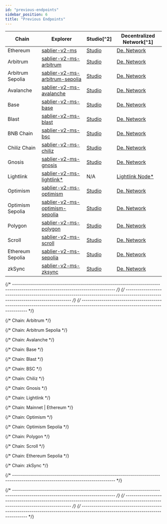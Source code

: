```yaml
---
id: "previous-endpoints"
sidebar_position: 6
title: "Previous Endpoints"
---
```



<DeprecatedEndpoints />

| Chain            | Explorer                                                          | Studio[^2]                              | Decentralized Network[^1]                     |
| ---------------- | ----------------------------------------------------------------- | --------------------------------------- | --------------------------------------------- |
| Ethereum         | [sablier-v2-ms][v2-explorer-ms-ethereum]                          | [Studio][v2-studio-ms-ethereum]         | [De. Network][v2-network-ms-ethereum]         |
| Arbitrum         | [sablier-v2-ms-arbitrum][v2-explorer-ms-arbitrum]                 | [Studio][v2-studio-ms-arbitrum]         | [De. Network][v2-network-ms-arbitrum]         |
| Arbitrum Sepolia | [sablier-v2-ms-arbitrum-sepolia][v2-explorer-ms-arbitrum-sepolia] | [Studio][v2-studio-ms-arbitrum-sepolia] | [De. Network][v2-network-ms-arbitrum-sepolia] |
| Avalanche        | [sablier-v2-ms-avalanche][v2-explorer-ms-avalanche]               | [Studio][v2-studio-ms-avalanche]        | [De. Network][v2-network-ms-avalanche]        |
| Base             | [sablier-v2-ms-base][v2-explorer-ms-base]                         | [Studio][v2-studio-ms-base]             | [De. Network][v2-network-ms-base]             |
| Blast            | [sablier-v2-ms-blast][v2-explorer-ms-blast]                       | [Studio][v2-studio-ms-blast]            | [De. Network][v2-network-ms-blast]            |
| BNB Chain        | [sablier-v2-ms-bsc][v2-explorer-ms-bsc]                           | [Studio][v2-studio-ms-bsc]              | [De. Network][v2-network-ms-bsc]              |
| Chiliz Chain     | [sablier-v2-ms-chiliz][v2-explorer-ms-chiliz]                     | [Studio][v2-studio-ms-chiliz]           | [De. Network][v2-network-ms-chiliz]           |
| Gnosis           | [sablier-v2-ms-gnosis][v2-explorer-ms-gnosis]                     | [Studio][v2-studio-ms-gnosis]           | [De. Network][v2-network-ms-gnosis]           |
| Lightlink        | [sablier-v2-ms-lightlink\*][v2-explorer-ms-lightlink]             | N/A                                     | [Lightlink Node\*][v2-custom-ms-lightlink]    |
| Optimism         | [sablier-v2-ms-optimism][v2-explorer-ms-optimism]                 | [Studio][v2-studio-ms-optimism]         | [De. Network][v2-network-ms-optimism]         |
| Optimism Sepolia | [sablier-v2-ms-optimism-sepolia][v2-explorer-ms-optimism-sepolia] | [Studio][v2-studio-ms-optimism-sepolia] | [De. Network][v2-network-ms-optimism-sepolia] |
| Polygon          | [sablier-v2-ms-polygon][v2-explorer-ms-polygon]                   | [Studio][v2-studio-ms-polygon]          | [De. Network][v2-network-ms-polygon]          |
| Scroll           | [sablier-v2-ms-scroll][v2-explorer-ms-scroll]                     | [Studio][v2-studio-ms-scroll]           | [De. Network][v2-network-ms-scroll]           |
| Ethereum Sepolia          | [sablier-v2-ms-sepolia][v2-explorer-ms-sepolia]                   | [Studio][v2-studio-ms-sepolia]          | [De. Network][v2-network-ms-sepolia]          |
| zkSync           | [sablier-v2-ms-zksync][v2-explorer-ms-zksync]                     | [Studio][v2-studio-ms-zksync]           | [De. Network][v2-network-ms-zksync]           |

{/* --------------------------------------------------------------------------------------------------------------------------------- */}
{/* --------------------------------------------------------------------------------------------------------------------------------- */}
{/* --------------------------------------------------------------------------------------------------------------------------------- */}

{/* Chain: Arbitrum */}

[v2-network-ms-arbitrum]:
  https://gateway-arbitrum.network.thegraph.com/api/API_KEY/subgraphs/id/CPCMKbUFEM8CzVbfic1y34qKbTrKADX9Du9QxsAMAwqU
[v2-explorer-ms-arbitrum]: https://thegraph.com/explorer/subgraphs/CPCMKbUFEM8CzVbfic1y34qKbTrKADX9Du9QxsAMAwqU
[v2-studio-ms-arbitrum]: https://api.studio.thegraph.com/query/57079/sablier-v2-ms-arbitrum/version/latest

{/* Chain: Arbitrum Sepolia */}

[v2-network-ms-arbitrum-sepolia]:
  https://gateway-arbitrum.network.thegraph.com/api/API_KEY/subgraphs/id/BBJgy9RANbViGedeWTrVpH2bwm22E3niEzWcqHPMGtna
[v2-explorer-ms-arbitrum-sepolia]: https://thegraph.com/explorer/subgraphs/BBJgy9RANbViGedeWTrVpH2bwm22E3niEzWcqHPMGtna
[v2-studio-ms-arbitrum-sepolia]:
  https://api.studio.thegraph.com/query/57079/sablier-v2-ms-arbitrum-sepolia/version/latest

{/* Chain: Avalanche */}

[v2-network-ms-avalanche]:
  https://gateway-arbitrum.network.thegraph.com/api/API_KEY/subgraphs/id/2beDuAvmwbyFzJ95HAwfqNjnYT6nEnzbEfSNhfWGMyhJ
[v2-explorer-ms-avalanche]: https://thegraph.com/explorer/subgraphs/2beDuAvmwbyFzJ95HAwfqNjnYT6nEnzbEfSNhfWGMyhJ
[v2-studio-ms-avalanche]: https://api.studio.thegraph.com/query/57079/sablier-v2-ms-avalanche/version/latest

{/* Chain: Base */}

[v2-network-ms-base]:
  https://gateway-arbitrum.network.thegraph.com/api/API_KEY/subgraphs/id/DrfN5cbvcCmpQUSc5RE9T1UxtcnMREi1Rd2PgLzDZCo3
[v2-explorer-ms-base]: https://thegraph.com/explorer/subgraphs/DrfN5cbvcCmpQUSc5RE9T1UxtcnMREi1Rd2PgLzDZCo3
[v2-studio-ms-base]: https://api.studio.thegraph.com/query/57079/sablier-v2-ms-base/version/latest

{/* Chain: Blast */}

[v2-network-ms-blast]:
  https://gateway-arbitrum.network.thegraph.com/api/API_KEY/subgraphs/id/HVqkPvCRAvbxjx6YVmkk6w6rHPrqqtiymcGiQiMKPw8f
[v2-explorer-ms-blast]: https://thegraph.com/explorer/subgraphs/HVqkPvCRAvbxjx6YVmkk6w6rHPrqqtiymcGiQiMKPw8f
[v2-studio-ms-blast]: https://api.studio.thegraph.com/query/57079/sablier-v2-ms-blast/version/latest

{/* Chain: BSC */}

[v2-network-ms-bsc]:
  https://gateway-arbitrum.network.thegraph.com/api/API_KEY/subgraphs/id/8uU9qAw9fSzdjqebymGRXWCjtZ5DQCmUA6QzRA14ARpz
[v2-explorer-ms-bsc]: https://thegraph.com/explorer/subgraphs/8uU9qAw9fSzdjqebymGRXWCjtZ5DQCmUA6QzRA14ARpz
[v2-studio-ms-bsc]: https://api.studio.thegraph.com/query/57079/sablier-v2-ms-bsc/version/latest

{/* Chain: Chiliz */}

[v2-network-ms-chiliz]:
  https://gateway-arbitrum.network.thegraph.com/api/API_KEY/subgraphs/id/DdhRyXwhvEmKyioCk41m6Xu9fyaprsnp4gMWZ3bHYZJd
[v2-explorer-ms-chiliz]: https://thegraph.com/explorer/subgraphs/DdhRyXwhvEmKyioCk41m6Xu9fyaprsnp4gMWZ3bHYZJd
[v2-studio-ms-chiliz]: https://api.studio.thegraph.com/query/57079/sablier-v2-ms-chiliz/version/latest

{/* Chain: Gnosis */}

[v2-network-ms-gnosis]:
  https://gateway-arbitrum.network.thegraph.com/api/API_KEY/subgraphs/id/FViBHgu2TtaZZXspDBzACjuPYKtqVDysmH35pk3W3zJJ
[v2-explorer-ms-gnosis]: https://thegraph.com/explorer/subgraphs/FViBHgu2TtaZZXspDBzACjuPYKtqVDysmH35pk3W3zJJ
[v2-studio-ms-gnosis]: https://api.studio.thegraph.com/query/57079/sablier-v2-ms-gnosis/version/latest

{/* Chain: Lightlink */}

[v2-explorer-ms-lightlink]:
  https://graph.phoenix.lightlink.io/query/subgraphs/name/lightlink/sablier-v2-ms-lightlink/graphql
[v2-custom-ms-lightlink]: https://graph.phoenix.lightlink.io/query/subgraphs/name/lightlink/sablier-v2-ms-lightlink

{/* Chain: Mainnet | Ethereum */}

[v2-explorer-ms-ethereum]: https://thegraph.com/explorer/subgraphs/FigCYTmdPtXbf4tgNiy5ZrtnYefz92hsMcwM4f9N5ZeZ
[v2-studio-ms-ethereum]: https://api.studio.thegraph.com/query/57079/sablier-v2-ms/version/latest
[v2-network-ms-ethereum]:
  https://gateway-arbitrum.network.thegraph.com/api/API_KEY/subgraphs/id/FigCYTmdPtXbf4tgNiy5ZrtnYefz92hsMcwM4f9N5ZeZ

{/* Chain: Optimism */}

[v2-network-ms-optimism]:
  https://gateway-arbitrum.network.thegraph.com/api/API_KEY/subgraphs/id/7iSmF69W4mQqtx6EfWXXn5s27Hrdh72etsPKVC9iE62U
[v2-explorer-ms-optimism]: https://thegraph.com/explorer/subgraphs/7iSmF69W4mQqtx6EfWXXn5s27Hrdh72etsPKVC9iE62U
[v2-studio-ms-optimism]: https://api.studio.thegraph.com/query/57079/sablier-v2-ms-optimism/version/latest

{/* Chain: Optimism Sepolia */}

[v2-network-ms-optimism-sepolia]:
  https://gateway-arbitrum.network.thegraph.com/api/API_KEY/subgraphs/id/CG5QddHKoABuN6KHZHYTHL7upg2iPTMYxi35Ey7jspkX
[v2-explorer-ms-optimism-sepolia]: https://thegraph.com/explorer/subgraphs/CG5QddHKoABuN6KHZHYTHL7upg2iPTMYxi35Ey7jspkX
[v2-studio-ms-optimism-sepolia]:
  https://api.studio.thegraph.com/query/57079/sablier-v2-ms-optimism-sepolia/version/latest

{/* Chain: Polygon */}

[v2-network-ms-polygon]:
  https://gateway-arbitrum.network.thegraph.com/api/API_KEY/subgraphs/id/4r2pC3iyLbzytNa5phat3SWdMEyXG8fmnf1K89D7zP2G
[v2-explorer-ms-polygon]: https://thegraph.com/explorer/subgraphs/4r2pC3iyLbzytNa5phat3SWdMEyXG8fmnf1K89D7zP2G
[v2-studio-ms-polygon]: https://api.studio.thegraph.com/query/57079/sablier-v2-ms-polygon/version/latest

{/* Chain: Scroll */}

[v2-network-ms-scroll]:
  https://gateway-arbitrum.network.thegraph.com/api/API_KEY/subgraphs/id/F1QnrgBpsVKtiVzkLisEC2PDo6cjzLoAy5HhPdFRdjW
[v2-explorer-ms-scroll]: https://thegraph.com/explorer/subgraphs/F1QnrgBpsVKtiVzkLisEC2PDo6cjzLoAy5HhPdFRdjW
[v2-studio-ms-scroll]: https://api.studio.thegraph.com/query/57079/sablier-v2-ms-scroll/version/latest

{/* Chain: Ethereum Sepolia */}

[v2-network-ms-sepolia]:
  https://gateway-arbitrum.network.thegraph.com/api/API_KEY/subgraphs/id/8UVeHt7rHA27XZhViugaW4nStiN332dHTDWVTNBLCqPc
[v2-explorer-ms-sepolia]: https://thegraph.com/explorer/subgraphs/8UVeHt7rHA27XZhViugaW4nStiN332dHTDWVTNBLCqPc
[v2-studio-ms-sepolia]: https://api.studio.thegraph.com/query/57079/sablier-v2-ms-sepolia/version/latest

{/* Chain: zkSync */}

[v2-network-ms-zksync]:
  https://gateway-arbitrum.network.thegraph.com/api/API_KEY/subgraphs/id/BboiKY7JCdznoqurdXRizL9UYD1YdQKajaj4gvUrPPEA
[v2-explorer-ms-zksync]: https://thegraph.com/explorer/subgraphs/BboiKY7JCdznoqurdXRizL9UYD1YdQKajaj4gvUrPPEA
[v2-studio-ms-zksync]: https://api.studio.thegraph.com/query/57079/sablier-v2-ms-zksync/version/latest

{/* --------------------------------------------------------------------------------------------------------------------------------- */}

[endpoint-merkle]: https://indexer.hyperindex.xyz/508d217/v1/graphql

{/* --------------------------------------------------------------------------------------------------------------------------------- */}
{/* --------------------------------------------------------------------------------------------------------------------------------- */}
{/* --------------------------------------------------------------------------------------------------------------------------------- */}
